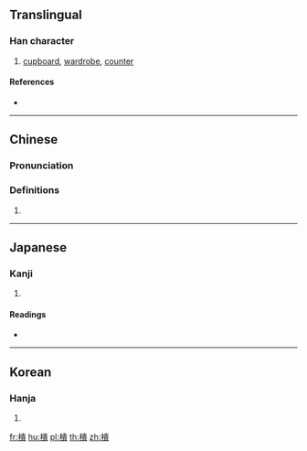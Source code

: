 ==Translingual==

===Han character===
{{Han char|rn=75|rad=木|as=12|sn=16|four=47986|canj=DLMC|ids=⿰木貴}}

# [[cupboard]], [[wardrobe]], [[counter]]

====References====
* {{Han ref|kx=0552.020|dkj=15498|dj=0940.070|hdz=21292.010|uh=6A3B|ud=27195|bh=E9CC|bd=59852}}

----

==Chinese==
{{zh-forms}}

===Pronunciation===
{{zh-pron
|m=kuì
|c=gwai6
|mc=y
|oc=y
|ma=
|cat=n
}}

===Definitions===
# {{rfdef|lang=zh}}

----

==Japanese==

===Kanji===
{{ja-kanji|grade=|rs=木12}}

# {{defn|lang=ja|sort=木12}}

====Readings====
* {{ja-readings|on=[[き]] (ki), [[ぎ]] (gi)|kun=}}

----

==Korean==

===Hanja===
{{ko-hanja|hangeul=궤|eumhun=|rv=gwe|mr=kwe|y=kwey}}

# {{defn|lang=ko|sort=木12}}

[[fr:樻]]
[[hu:樻]]
[[pl:樻]]
[[th:樻]]
[[zh:樻]]